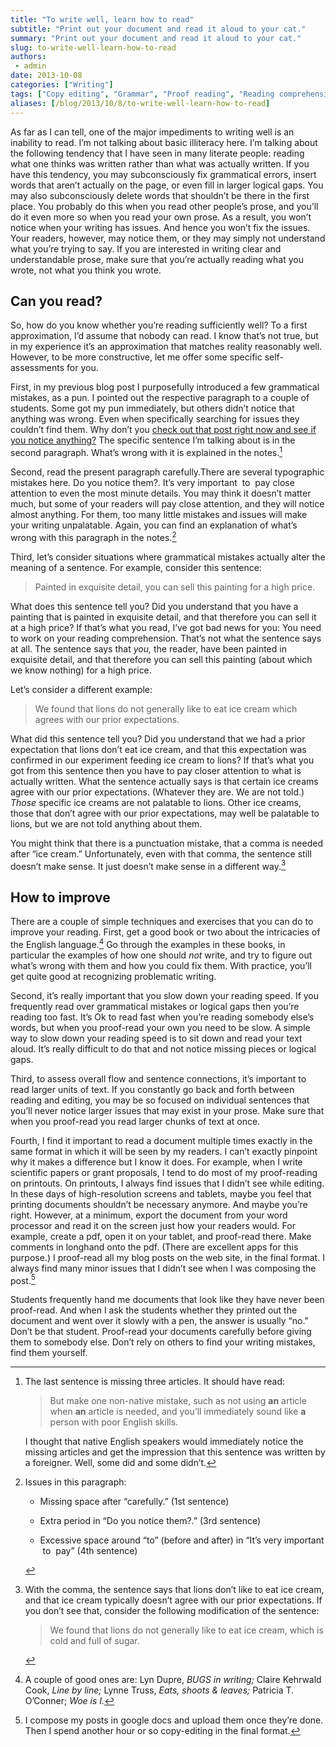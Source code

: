 ```yaml
---
title: "To write well, learn how to read"
subtitle: "Print out your document and read it aloud to your cat."
summary: "Print out your document and read it aloud to your cat."
slug: to-write-well-learn-how-to-read
authors:
 - admin
date: 2013-10-08
categories: ["Writing"]
tags: ["Copy editing", "Grammar", "Proof reading", "Reading comprehension"]
aliases: [/blog/2013/10/8/to-write-well-learn-how-to-read]
---
```


As far as I can tell, one of the major impediments to writing well is an inability to read. I’m not talking about basic illiteracy here. I’m talking about the following tendency that I have seen in many literate people: reading what one thinks was written rather than what was actually written. If you have this tendency, you may subconsciously fix grammatical errors, insert words that aren’t actually on the page, or even fill in larger logical gaps. You may also subconsciously delete words that shouldn’t be there in the first place. You probably do this when you read other people’s prose, and you’ll do it even more so when you read your own prose. As a result, you won’t notice when your writing has issues. And hence you won’t fix the issues. Your readers, however, may notice them, or they may simply not understand what you’re trying to say. If you are interested in writing clear and understandable prose, make sure that you’re actually reading what you wrote, not what you think you wrote.


## Can you read?

So, how do you know whether you're reading sufficiently well? To a first approximation, I’d assume that nobody can read. I know that’s not true, but in my experience it’s an approximation that matches reality reasonably well. However, to be more constructive, let me offer some specific self-assessments for you.

First, in my previous blog post I purposefully introduced a few grammatical mistakes, as a pun. I pointed out the respective paragraph to a couple of students. Some got my pun immediately, but others didn’t notice that anything was wrong. Even when specifically searching for issues they couldn’t find them. Why don’t you [check out that post right now and see if you notice anything?](/blog/2013/10/1/articles) The specific sentence I’m talking about is in the second paragraph. What’s wrong with it is explained in the notes.[^1]

Second, read the present paragraph carefully.There are several typographic mistakes here. Do you notice them?. It’s very important &nbsp;to &nbsp;pay close attention to even the most minute details. You may think it doesn’t matter much, but some of your readers will pay close attention, and they will notice almost anything.  For them, too many little mistakes and issues will make your writing unpalatable. Again, you can find an explanation of what's wrong with this paragraph in the notes.[^2]

Third, let’s consider situations where grammatical mistakes actually alter the meaning of a sentence. For example, consider this sentence:

> Painted in exquisite detail, you can sell this painting for a high price.

What does this sentence tell you? Did you understand that you have a painting that is painted in exquisite detail, and that therefore you can sell it at a high price? If that’s what you read, I’ve got bad news for you: You need to work on your reading comprehension. That’s not what the sentence says at all. The sentence says that *you,* the reader, have been painted in exquisite detail, and that therefore you can sell this painting (about which we know nothing) for a high price.

Let’s consider a different example:

> We found that lions do not generally like to eat ice cream which agrees with our prior expectations.

What did this sentence tell you? Did you understand that we had a prior expectation that lions don’t eat ice cream, and that this expectation was confirmed in our experiment feeding ice cream to lions? If that’s what you got from this sentence then you have to pay closer attention to what is actually written. What the sentence actually says is that certain ice creams agree with our prior expectations. (Whatever they are. We are not told.) *Those* specific ice creams are not palatable to lions. Other ice creams, those that don’t agree with our prior expectations, may well be palatable to lions, but we are not told anything about them.

You might think that there is a punctuation mistake, that a comma is needed after “ice cream.” Unfortunately, even with that comma, the sentence still doesn’t make sense. It just doesn’t make sense in a different way.[^3]

## How to improve

There are a couple of simple techniques and exercises that you can do to improve your reading. First, get a good book or two about the intricacies of the English language.[^4] Go through the examples in these books, in particular the examples of how one should *not* write, and try to figure out what’s wrong with them and how you could fix them. With practice, you’ll get quite good at recognizing problematic writing.

Second, it’s really important that you slow down your reading speed. If you frequently read over grammatical mistakes or logical gaps then you’re reading too fast. It’s Ok to read fast when you’re reading somebody else’s words, but when you proof-read your own you need to be slow. A simple way to slow down your reading speed is to sit down and read your text aloud. It’s really difficult to do that and not notice missing pieces or logical gaps.

Third, to assess overall flow and sentence connections, it’s important to read larger units of text. If you constantly go back and forth between reading and editing, you may be so focused on individual sentences that you'll never notice larger issues that may exist in your prose. Make sure that when you proof-read you read larger chunks of text at once.   

Fourth, I find it important to read a document multiple times exactly in the same format in which it will be seen by my readers. I can’t exactly pinpoint why it makes a difference but I know it does. For example, when I write scientific papers or grant proposals, I tend to do most of my proof-reading on printouts. On printouts, I always find issues that I didn’t see while editing. In these days of high-resolution screens and tablets, maybe you feel that printing documents shouldn’t be necessary anymore. And maybe you’re right. However, at a minimum, export the document from your word processor and read it on the screen just how your readers would. For example, create a pdf, open it on your tablet, and proof-read there. Make comments in longhand onto the pdf. (There are excellent apps for this purpose.) I proof-read all my blog posts on the web site, in the final format. I always find many minor issues that I didn’t see when I was composing the post.[^5]

Students frequently hand me documents that look like they have never been proof-read. And when I ask the students whether they printed out the document and went over it slowly with a pen, the answer is usually “no.” Don’t be that student. Proof-read your documents carefully before giving them to somebody else. Don't rely on others to find your writing mistakes, find them yourself.  

[^1]: The last sentence is missing three articles. It should have read:
    
    >  But make one non-native mistake, such as not using **an** article when **an** article is needed, and you’ll immediately sound like **a** person with poor English skills.
    
     I thought that native English speakers would immediately notice the missing articles and get the impression that this sentence was written by a foreigner. Well, some did and some didn’t.

[^2]: Issues in this paragraph: 
    
    - Missing space after “carefully.” (1st sentence)
    
    - Extra period in “Do you notice them?.” (3rd sentence)
    
    - Excessive space around “to” (before and after) in “It’s very important &nbsp;to &nbsp;pay” (4th sentence)

[^3]: With the comma, the sentence says that lions don’t like to eat ice cream, and that ice cream typically doesn't agree with our prior expectations. If you don’t see that, consider the following modification of the sentence:
    
    > We found that lions do not generally like to eat ice cream, which is cold and full of sugar.

[^4]: A couple of good ones are: Lyn Dupre, *BUGS in writing;* Claire Kehrwald Cook, *Line by line;* Lynne Truss, *Eats, shoots & leaves;* Patricia T. O’Conner; *Woe is I.*

[^5]: I compose my posts in google docs and upload them once they’re done. Then I spend another hour or so copy-editing in the final format.

